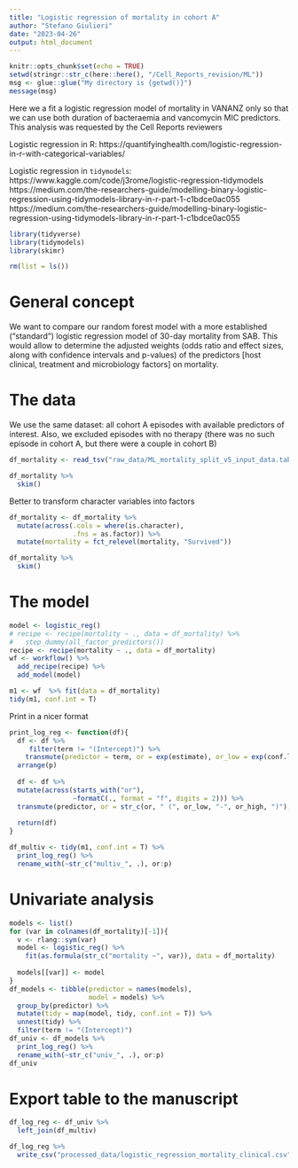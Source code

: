```yaml
---
title: "Logistic regression of mortality in cohort A"
author: "Stefano Giulieri"
date: "2023-04-26"
output: html_document
---
```


```r
knitr::opts_chunk$set(echo = TRUE)
setwd(stringr::str_c(here::here(), "/Cell_Reports_revision/ML"))
msg <- glue::glue("My directory is {getwd()}")
message(msg)
```

Here we a fit a logistic regression model of mortality in VANANZ only so that we can use both duration of bacteraemia and vancomycin MIC predictors. This analysis was requested by the Cell Reports reviewers

Logistic regression in R:
https://quantifyinghealth.com/logistic-regression-in-r-with-categorical-variables/

Logistic regression in `tidymodels`:
https://www.kaggle.com/code/j3rome/logistic-regression-tidymodels
https://medium.com/the-researchers-guide/modelling-binary-logistic-regression-using-tidymodels-library-in-r-part-1-c1bdce0ac055
https://medium.com/the-researchers-guide/modelling-binary-logistic-regression-using-tidymodels-library-in-r-part-1-c1bdce0ac055

```r
library(tidyverse)
library(tidymodels)
library(skimr)

rm(list = ls())
```

# General concept

We want to compare our random forest model with a more established ("standard") logistic regression model of 30-day mortality from SAB. This would allow to determine the adjusted weights (odds ratio and effect sizes, along with confidence intervals and p-values) of the predictors [host clinical, treatment and microbiology factors] on mortality.

# The data

We use the same dataset: all cohort A episodes with available predictors of interest. Also, we excluded episodes with no therapy (there was no such episode in cohort A, but there were a couple in cohort B)

```r
df_mortality <- read_tsv("raw_data/ML_mortality_split_v5_input_data.tab")

df_mortality %>%
  skim()
```

Better to transform character variables into factors

```r
df_mortality <- df_mortality %>%
  mutate(across(.cols = where(is.character),
                .fns = as.factor)) %>%
  mutate(mortality = fct_relevel(mortality, "Survived"))

df_mortality %>%
  skim()
```

# The model

```r
model <- logistic_reg()
# recipe <- recipe(mortality ~ ., data = df_mortality) %>%
#   step_dummy(all_factor_predictors()) 
recipe <- recipe(mortality ~ ., data = df_mortality) 
wf <- workflow() %>%
  add_recipe(recipe) %>%
  add_model(model)

m1 <- wf  %>% fit(data = df_mortality)
tidy(m1, conf.int = T)
```

Print in a nicer format

```r
print_log_reg <- function(df){
  df <- df %>%
     filter(term != "(Intercept)") %>%
    transmute(predictor = term, or = exp(estimate), or_low = exp(conf.low), or_high = exp(conf.high), p = p.value) %>%
  arrange(p)
  
  df <- df %>%
  mutate(across(starts_with("or"),
                ~formatC(., format = "f", digits = 2))) %>%
  transmute(predictor, or = str_c(or, " (", or_low, "-", or_high, ")"), p)
  
  return(df)
}

df_multiv <- tidy(m1, conf.int = T) %>%
  print_log_reg() %>%
  rename_with(~str_c("multiv_", .), or:p)
```

# Univariate analysis

```r
models <- list()
for (var in colnames(df_mortality)[-1]){
  v <- rlang::sym(var)
  model <- logistic_reg() %>%
    fit(as.formula(str_c("mortality ~", var)), data = df_mortality)
  
  models[[var]] <- model
}
df_models <- tibble(predictor = names(models),
                    model = models) %>%
  group_by(predictor) %>%
  mutate(tidy = map(model, tidy, conf.int = T)) %>%
  unnest(tidy) %>%
  filter(term != "(Intercept)")
df_univ <- df_models %>%
  print_log_reg() %>%
  rename_with(~str_c("univ_", .), or:p)
df_univ
```

# Export table to the manuscript

```r
df_log_reg <- df_univ %>%
  left_join(df_multiv)

df_log_reg %>%
  write_csv("processed_data/logistic_regression_mortality_clinical.csv")
```


